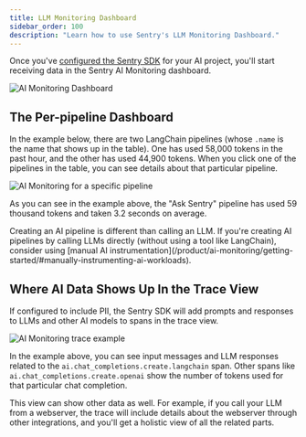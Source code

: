 ```yaml
---
title: LLM Monitoring Dashboard
sidebar_order: 100
description: "Learn how to use Sentry's LLM Monitoring Dashboard."
---
```



Once you've [configured the Sentry SDK](/product/ai-monitoring/getting-started/) for your AI project, you'll start
receiving data in the Sentry AI Monitoring dashboard.

![AI Monitoring Dashboard](../img/pipelines-view.png)


## The Per-pipeline Dashboard
In the example below, there are two LangChain pipelines (whose `.name` is the name that shows up in the table).
One has used 58,000 tokens in the past hour, and the other has used 44,900 tokens. When you click one of the pipelines in the table, you can see details about that particular pipeline.

![AI Monitoring for a specific pipeline](../img/details-view.png)

As you can see in the example above, the "Ask Sentry" pipeline has used 59 thousand tokens and taken 3.2 seconds on average.

<Note>
Creating an AI pipeline is different than calling an LLM. If you're creating AI pipelines by calling LLMs directly (without using a tool like LangChain), consider using [manual AI instrumentation](/product/ai-monitoring/getting-started/#manually-instrumenting-ai-workloads).
</Note>

## Where AI Data Shows Up In the Trace View

If configured to include PII, the Sentry SDK will add prompts and responses to LLMs and other AI models to spans in the trace view.

![AI Monitoring trace example](../img/trace-view.png)

In the example above, you can see input messages and LLM responses related to the `ai.chat_completions.create.langchain` span. Other spans like `ai.chat_completions.create.openai` show the number of tokens used for that particular chat completion.

This view can show other data as well. For example, if you call your LLM from a webserver, the trace will include details about the webserver through other integrations, and you'll get a holistic view of all the related parts.
